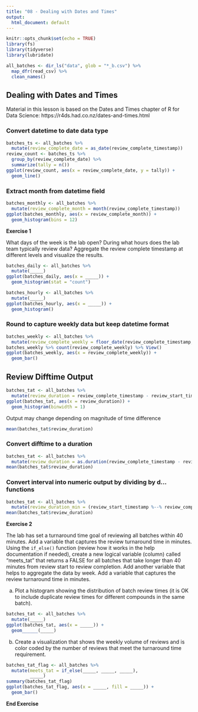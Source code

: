 ```yaml
---
title: "08 - Dealing with Dates and Times"
output:
  html_document: default
---
```


```r
knitr::opts_chunk$set(echo = TRUE)
library(fs)
library(tidyverse)
library(lubridate)
```
```r
all_batches <- dir_ls("data", glob = "*_b.csv") %>%
  map_dfr(read_csv) %>%
  clean_names()
```

## Dealing with Dates and Times

Material in this lesson is based on the Dates and Times chapter of R for Data Science: https://r4ds.had.co.nz/dates-and-times.html

### Convert datetime to date data type

```r
batches_ts <- all_batches %>%
  mutate(review_complete_date = as_date(review_complete_timestamp))
review_count <- batches_ts %>%
  group_by(review_complete_date) %>%
  summarize(tally = n())
ggplot(review_count, aes(x = review_complete_date, y = tally)) +
  geom_line()
```

### Extract month from datetime field

```r
batches_monthly <- all_batches %>%
  mutate(review_complete_month = month(review_complete_timestamp))
ggplot(batches_monthly, aes(x = review_complete_month)) +
  geom_histogram(bins = 12)
```

**Exercise 1**

What days of the week is the lab open? During what hours does the lab team typically review data? Aggregate the review complete timestamp at different levels and visualize the results.

```r
batches_daily <- all_batches %>%
  mutate(_____)
ggplot(batches_daily, aes(x = _____)) +
  geom_histogram(stat = "count")
```

```r
batches_hourly <- all_batches %>%
  mutate(_____)
ggplot(batches_hourly, aes(x = _____)) +
  geom_histogram()
```


### Round to capture weekly data but keep datetime format

```r
batches_weekly <- all_batches %>%
  mutate(review_complete_weekly = floor_date(review_complete_timestamp, unit = "week"))
batches_weekly %>% count(review_complete_weekly) %>% View()
ggplot(batches_weekly, aes(x = review_complete_weekly)) +
  geom_bar()
```


## Review Difftime Output

```r
batches_tat <- all_batches %>%
  mutate(review_duration = review_complete_timestamp - review_start_timestamp)
ggplot(batches_tat, aes(x = review_duration)) +
  geom_histogram(binwidth = 1)
```

Output may change depending on magnitude of time difference

```r
mean(batches_tat$review_duration)
```

### Convert difftime to a duration

```r
batches_tat <- all_batches %>%
  mutate(review_duration = as.duration(review_complete_timestamp - review_start_timestamp))
mean(batches_tat$review_duration)
```

### Convert interval into numeric output by dividing by d... functions

```r
batches_tat <- all_batches %>%
  mutate(review_duration_min = (review_start_timestamp %--% review_complete_timestamp)/dminutes(1))
mean(batches_tat$review_duration)
```

**Exercise 2**

The lab has set a turnaround time goal of reviewing all batches within 40 minutes. Add a variable that captures the review turnaround time in minutes. Using the `if_else()` function (review how it works in the help documentation if needed), create a new logical variable (column) called "meets_tat" that returns a FALSE for all batches that take longer than 40 minutes from review start to review completion. Add another variable that helps to aggregate the data by week. Add a variable that captures the review turnaround time in minutes. 

a) Plot a histogram showing the distribution of batch review times (it is OK to include duplicate review times for different compounds in the same batch).

```r
batches_tat <- all_batches %>%
  mutate(_____)
ggplot(batches_tat, aes(x = _____)) +
  geom______(_____)
```

b) Create a visualization that shows the weekly volume of reviews and is color coded by the number of reviews that meet the turnaround time requirement. 

```r
batches_tat_flag <- all_batches %>%
  mutate(meets_tat = if_else(_____, _____, _____),
         _____)
summary(batches_tat_flag)
ggplot(batches_tat_flag, aes(x = _____, fill = _____)) +
  geom_bar()
```

**End Exercise**
